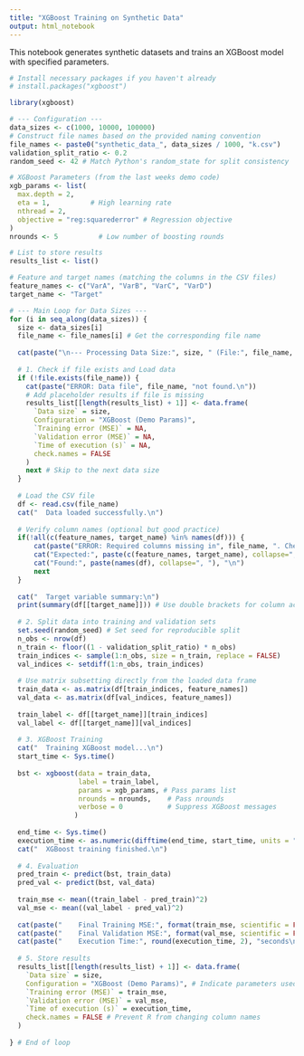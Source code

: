 ---
title: "XGBoost Training on Synthetic Data"
output: html_notebook
---

This notebook generates synthetic datasets and trains an XGBoost model with specified parameters.

```{r setup, include=FALSE}
# Install necessary packages if you haven't already
# install.packages("xgboost")

library(xgboost)

```


```{r}
# --- Configuration ---
data_sizes <- c(1000, 10000, 100000)
# Construct file names based on the provided naming convention
file_names <- paste0("synthetic_data_", data_sizes / 1000, "k.csv")
validation_split_ratio <- 0.2
random_seed <- 42 # Match Python's random_state for split consistency

# XGBoost Parameters (from the last weeks demo code)
xgb_params <- list(
  max.depth = 2,
  eta = 1,          # High learning rate
  nthread = 2,
  objective = "reg:squarederror" # Regression objective
)
nrounds <- 5          # Low number of boosting rounds

# List to store results
results_list <- list()

# Feature and target names (matching the columns in the CSV files)
feature_names <- c("VarA", "VarB", "VarC", "VarD")
target_name <- "Target"

```

```{r}
# --- Main Loop for Data Sizes ---
for (i in seq_along(data_sizes)) {
  size <- data_sizes[i]
  file_name <- file_names[i] # Get the corresponding file name
  
  cat(paste("\n--- Processing Data Size:", size, " (File:", file_name, ") ---\n"))
  
  # 1. Check if file exists and Load data
  if (!file.exists(file_name)) {
    cat(paste("ERROR: Data file", file_name, "not found.\n"))
    # Add placeholder results if file is missing
    results_list[[length(results_list) + 1]] <- data.frame(
      `Data size` = size,
      Configuration = "XGBoost (Demo Params)",
      `Training error (MSE)` = NA,
      `Validation error (MSE)` = NA,
      `Time of execution (s)` = NA,
      check.names = FALSE 
    )
    next # Skip to the next data size
  }
  
  # Load the CSV file
  df <- read.csv(file_name)
  cat("  Data loaded successfully.\n")
  
  # Verify column names (optional but good practice)
  if(!all(c(feature_names, target_name) %in% names(df))) {
      cat(paste("ERROR: Required columns missing in", file_name, ". Check header.\n"))
      cat("Expected:", paste(c(feature_names, target_name), collapse=", "), "\n")
      cat("Found:", paste(names(df), collapse=", "), "\n")
      next 
  }
  
  cat("  Target variable summary:\n")
  print(summary(df[[target_name]])) # Use double brackets for column access by variable
  
  # 2. Split data into training and validation sets
  set.seed(random_seed) # Set seed for reproducible split
  n_obs <- nrow(df)
  n_train <- floor((1 - validation_split_ratio) * n_obs)
  train_indices <- sample(1:n_obs, size = n_train, replace = FALSE)
  val_indices <- setdiff(1:n_obs, train_indices)
  
  # Use matrix subsetting directly from the loaded data frame
  train_data <- as.matrix(df[train_indices, feature_names])
  val_data <- as.matrix(df[val_indices, feature_names])
  
  train_label <- df[[target_name]][train_indices]
  val_label <- df[[target_name]][val_indices]
  
  # 3. XGBoost Training
  cat("  Training XGBoost model...\n")
  start_time <- Sys.time()
  
  bst <- xgboost(data = train_data,
                 label = train_label,
                 params = xgb_params, # Pass params list
                 nrounds = nrounds,    # Pass nrounds
                 verbose = 0           # Suppress XGBoost messages
                ) 
                
  end_time <- Sys.time()
  execution_time <- as.numeric(difftime(end_time, start_time, units = "secs"))
  cat("  XGBoost training finished.\n")
  
  # 4. Evaluation
  pred_train <- predict(bst, train_data)
  pred_val <- predict(bst, val_data)
  
  train_mse <- mean((train_label - pred_train)^2)
  val_mse <- mean((val_label - pred_val)^2)
  
  cat(paste("    Final Training MSE:", format(train_mse, scientific = FALSE, digits = 4), "\n"))
  cat(paste("    Final Validation MSE:", format(val_mse, scientific = FALSE, digits = 4), "\n"))
  cat(paste("    Execution Time:", round(execution_time, 2), "seconds\n"))
  
  # 5. Store results
  results_list[[length(results_list) + 1]] <- data.frame(
    `Data size` = size,
    Configuration = "XGBoost (Demo Params)", # Indicate parameters used
    `Training error (MSE)` = train_mse,
    `Validation error (MSE)` = val_mse,
    `Time of execution (s)` = execution_time,
    check.names = FALSE # Prevent R from changing column names
  )
  
} # End of loop

```





